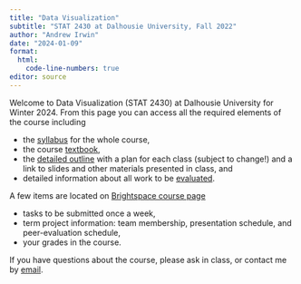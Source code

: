 ```yaml
---
title: "Data Visualization"
subtitle: "STAT 2430 at Dalhousie University, Fall 2022"
author: "Andrew Irwin"
date: "2024-01-09"
format: 
  html:
    code-line-numbers: true
editor: source
---
```


Welcome to Data Visualization (STAT 2430) at Dalhousie University for Winter 2024. From this page you can access all the required elements of the course including

* the [syllabus](001-syllabus.qmd) for the whole course,
* the course [textbook](https://andrewirwin.github.io/data-viz-notes/),
* the [detailed outline](002-detailed-outline.qmd) with a plan for each class (subject to change!) and a link to slides and other materials presented in class, and
* detailed information about all work to be [evaluated](004-evaluation.qmd).

A few items are located on [Brightspace course page](https://dal.brightspace.com/d2l/home/232100)

* tasks to be submitted once a week,
* term project information: team membership, presentation schedule, and peer-evaluation schedule,
* your grades in the course.

If you have questions about the course, please ask in class, or contact me by [email](mailto:a.irwin@dal.ca).

